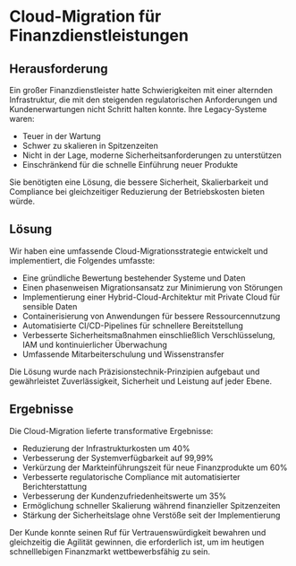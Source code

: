 # Cloud-Migration für Finanzdienstleistungen

## Herausforderung

Ein großer Finanzdienstleister hatte Schwierigkeiten mit einer alternden Infrastruktur, die mit den steigenden regulatorischen Anforderungen und Kundenerwartungen nicht Schritt halten konnte. Ihre Legacy-Systeme waren:

- Teuer in der Wartung
- Schwer zu skalieren in Spitzenzeiten
- Nicht in der Lage, moderne Sicherheitsanforderungen zu unterstützen
- Einschränkend für die schnelle Einführung neuer Produkte

Sie benötigten eine Lösung, die bessere Sicherheit, Skalierbarkeit und Compliance bei gleichzeitiger Reduzierung der Betriebskosten bieten würde.

## Lösung

Wir haben eine umfassende Cloud-Migrationsstrategie entwickelt und implementiert, die Folgendes umfasste:

- Eine gründliche Bewertung bestehender Systeme und Daten
- Einen phasenweisen Migrationsansatz zur Minimierung von Störungen
- Implementierung einer Hybrid-Cloud-Architektur mit Private Cloud für sensible Daten
- Containerisierung von Anwendungen für bessere Ressourcennutzung
- Automatisierte CI/CD-Pipelines für schnellere Bereitstellung
- Verbesserte Sicherheitsmaßnahmen einschließlich Verschlüsselung, IAM und kontinuierlicher Überwachung
- Umfassende Mitarbeiterschulung und Wissenstransfer

Die Lösung wurde nach Präzisionstechnik-Prinzipien aufgebaut und gewährleistet Zuverlässigkeit, Sicherheit und Leistung auf jeder Ebene.

## Ergebnisse

Die Cloud-Migration lieferte transformative Ergebnisse:

- Reduzierung der Infrastrukturkosten um 40%
- Verbesserung der Systemverfügbarkeit auf 99,99%
- Verkürzung der Markteinführungszeit für neue Finanzprodukte um 60%
- Verbesserte regulatorische Compliance mit automatisierter Berichterstattung
- Verbesserung der Kundenzufriedenheitswerte um 35%
- Ermöglichung schneller Skalierung während finanzieller Spitzenzeiten
- Stärkung der Sicherheitslage ohne Verstöße seit der Implementierung

Der Kunde konnte seinen Ruf für Vertrauenswürdigkeit bewahren und gleichzeitig die Agilität gewinnen, die erforderlich ist, um im heutigen schnelllebigen Finanzmarkt wettbewerbsfähig zu sein.
